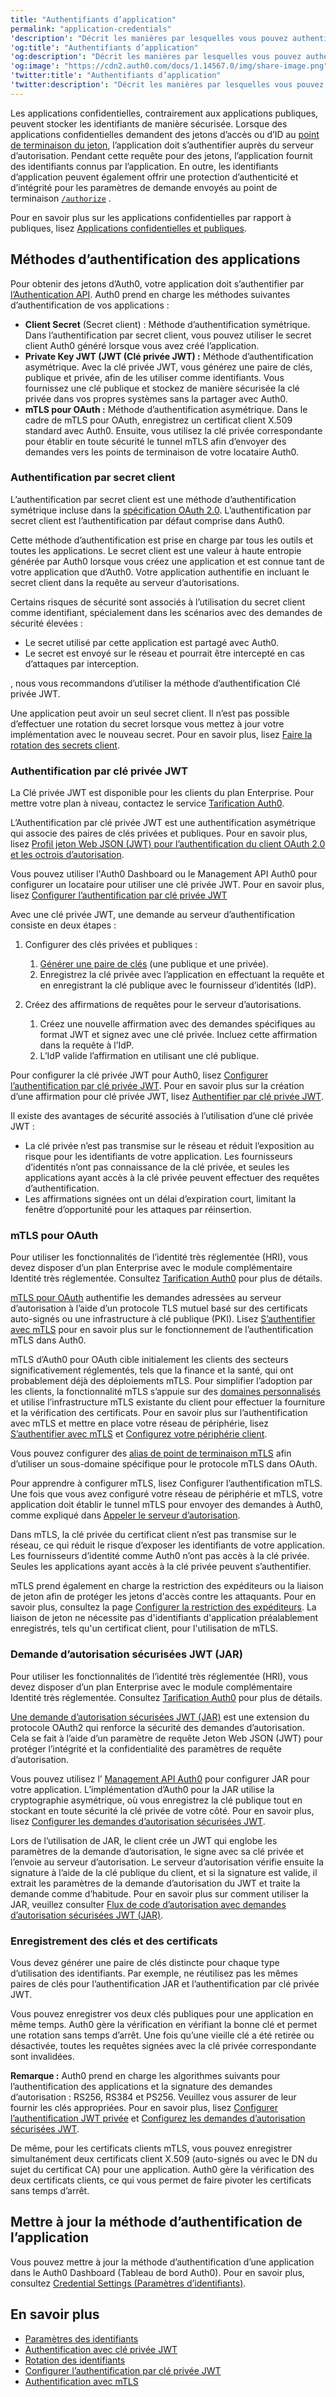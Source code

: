 ```yaml
---
title: "Authentifiants d’application"
permalink: "application-credentials"
'description': "Décrit les manières par lesquelles vous pouvez authentifier votre application avec les services Auth0."
'og:title': "Authentifiants d’application"
'og:description': "Décrit les manières par lesquelles vous pouvez authentifier votre application avec les services Auth0."
'og:image': "https://cdn2.auth0.com/docs/1.14567.0/img/share-image.png"
'twitter:title': "Authentifiants d’application"
'twitter:description': "Décrit les manières par lesquelles vous pouvez authentifier votre application avec les services Auth0."
---
```


Les applications confidentielles, contrairement aux applications publiques, peuvent stocker les identifiants de manière sécurisée. Lorsque des applications confidentielles demandent des jetons d’accès ou d’ID au [point de terminaison du jeton](https://auth0.com/docs/api/authentication#get-token), l’application doit s’authentifier auprès du serveur d’autorisation. Pendant cette requête pour des jetons, l’application fournit des identifiants connus par l’application. En outre, les identifiants d’application peuvent également offrir une protection d’authenticité et d’intégrité pour les paramètres de demande envoyés au point de terminaison [`/authorize`](https://auth0.com/docs/api/authentication#authorize-application) .

Pour en savoir plus sur les applications confidentielles par rapport à publiques, lisez [Applications confidentielles et publiques](/docs/fr-ca/get-started/applications/confidential-and-public-applications).

## Méthodes d’authentification des applications

Pour obtenir des jetons d’Auth0, votre application doit s’authentifier par [l’Authentication API](/docs/fr-ca/api/authentication). Auth0 prend en charge les méthodes suivantes d’authentification de vos applications :

* **<Tooltip href="/docs/fr-ca/glossary?term=client-secret" tip="Secret client
Secret utilisé par un client (application) pour s’authentifier auprès du serveur d’autorisation; il ne doit être connu que du client et du serveur d’autorisation et doit être suffisamment aléatoire pour ne pas être deviné." cta="Voir le glossaire">Client Secret</Tooltip>** (Secret client) : Méthode d’authentification symétrique. Dans l’authentification par secret client, vous pouvez utiliser le secret client Auth0 généré lorsque vous avez créé l’application.
* **Private Key <Tooltip href="/docs/fr-ca/glossary?term=json-web-token" tip="Jeton Web JSON (JWT)
Format standard de jeton d’ID (et souvent de jeton d’accès) utilisé pour représenter en toute sécurité des demandes entre deux parties." cta="Voir le glossaire">JWT</Tooltip> (JWT (Clé privée JWT) :** Méthode d’authentification asymétrique. Avec la clé privée JWT, vous générez une paire de clés, publique et privée, afin de les utiliser comme identifiants. Vous fournissez une clé publique et stockez de manière sécurisée la clé privée dans vos propres systèmes sans la partager avec Auth0.
* **mTLS pour <Tooltip href="/docs/fr-ca/glossary?term=oath2" tip="OAuth 2.0
Cadre d’applications d’autorisation qui définit les protocoles d’autorisation et les flux de production." cta="Voir le glossaire">OAuth</Tooltip> :** Méthode d’authentification asymétrique. Dans le cadre de mTLS pour OAuth, enregistrez un certificat client X.509 standard avec Auth0. Ensuite, vous utilisez la clé privée correspondante pour établir en toute sécurité le tunnel mTLS afin d’envoyer des demandes vers les points de terminaison de votre locataire Auth0.

### Authentification par secret client

L’authentification par secret client est une méthode d’authentification symétrique incluse dans la [spécification OAuth 2.0](https://www.rfc-editor.org/rfc/rfc6749#section-2.3). L’authentification par secret client est l’authentification par défaut comprise dans Auth0.

Cette méthode d’authentification est prise en charge par tous les outils et toutes les applications. Le secret client est une valeur à haute entropie générée par Auth0 lorsque vous créez une application et est connue tant de votre application que d’Auth0. Votre application authentifie en incluant le secret client dans la requête au serveur d’autorisations.

Certains risques de sécurité sont associés à l’utilisation du secret client comme identifiant, spécialement dans les scénarios avec des demandes de sécurité élevées :

* Le secret utilisé par cette application est partagé avec Auth0.
* Le secret est envoyé sur le réseau et pourrait être intercepté en cas d’attaques par interception.

<Warning>

, nous vous recommandons d’utiliser la méthode d’authentification Clé privée JWT.

</Warning>

Une application peut avoir un seul secret client. Il n’est pas possible d’effectuer une rotation du secret lorsque vous mettez à jour votre implémentation avec le nouveau secret. Pour en savoir plus, lisez [Faire la rotation des secrets client](/docs/fr-ca/get-started/applications/rotate-client-secret).

### Authentification par clé privée JWT

<Callout icon="file-lines" color="#0EA5E9" iconType="regular">

La Clé privée JWT est disponible pour les clients du plan Enterprise. Pour mettre votre plan à niveau, contactez le service [Tarification Auth0](https://auth0.com/pricing/).

</Callout>

L’Authentification par clé privée JWT est une authentification asymétrique qui associe des paires de clés privées et publiques. Pour en savoir plus, lisez [Profil jeton Web JSON (JWT) pour l’authentification du client OAuth 2.0 et les octrois d’autorisation](http://tools.ietf.org/html/draft-ietf-oauth-jwt-bearer).

Vous pouvez utiliser l'<Tooltip href="/docs/fr-ca/glossary?term=auth0-dashboard" tip="Auth0 Dashboard
Principal produit d’Auth0 pour configurer vos services." cta="Voir le glossaire">Auth0 Dashboard</Tooltip> ou le <Tooltip href="/docs/fr-ca/glossary?term=management-api" tip="Management API
Un produit permettant aux clients d’effectuer des tâches administratives." cta="Voir le glossaire">Management API</Tooltip> Auth0 pour configurer un locataire pour utiliser une clé privée JWT. Pour en savoir plus, lisez [Configurer l’authentification par clé privée JWT](/docs/fr-ca/get-started/applications/configure-private-key-jwt)

Avec une clé privée JWT, une demande au serveur d’authentification consiste en deux étapes :

1. Configurer des clés privées et publiques :

   1. [Générer une paire de clés](/docs/fr-ca/secure/application-credentials/generate-rsa-key-pair) (une publique et une privée).
   2. Enregistrez la clé privée avec l’application en effectuant la requête et en enregistrant la clé publique avec le fournisseur d’identités (IdP).
2. Créez des affirmations de requêtes pour le serveur d’autorisations.

   1. Créez une nouvelle affirmation avec des demandes spécifiques au format JWT et signez avec une clé privée. Incluez cette affirmation dans la requête à l’IdP.
   2. L’IdP valide l’affirmation en utilisant une clé publique.

Pour configurer la clé privée JWT pour Auth0, lisez [Configurer l’authentification par clé privée JWT](/docs/fr-ca/get-started/applications/configure-private-key-jwt). Pour en savoir plus sur la création d’une affirmation pour clé privée JWT, lisez [Authentifier par clé privée JWT](/docs/fr-ca/get-started/authentication-and-authorization-flow/authenticate-with-private-key-jwt).

Il existe des avantages de sécurité associés à l’utilisation d’une clé privée JWT :

* La clé privée n’est pas transmise sur le réseau et réduit l’exposition au risque pour les identifiants de votre application. Les fournisseurs d’identités n’ont pas connaissance de la clé privée, et seules les applications ayant accès à la clé privée peuvent effectuer des requêtes d’authentification.
* Les affirmations signées ont un délai d’expiration court, limitant la fenêtre d’opportunité pour les attaques par réinsertion.

### mTLS pour OAuth

<Callout icon="file-lines" color="#0EA5E9" iconType="regular">

Pour utiliser les fonctionnalités de l’identité très réglementée (HRI), vous devez disposer d’un plan Enterprise avec le module complémentaire Identité très réglementée. Consultez [Tarification Auth0](https://auth0.com/pricing/) pour plus de détails.

</Callout>

[mTLS pour OAuth](https://www.rfc-editor.org/rfc/rfc8705) authentifie les demandes adressées au serveur d’autorisation à l’aide d’un protocole TLS mutuel basé sur des certificats auto-signés ou une infrastructure à clé publique (PKI). Lisez [S’authentifier avec mTLS](/docs/fr-ca/get-started/authentication-and-authorization-flow/authenticate-with-mtls) pour en savoir plus sur le fonctionnement de l’authentification mTLS dans Auth0.

mTLS d’Auth0 pour OAuth cible initialement les clients des secteurs significativement réglementés, tels que la finance et la santé, qui ont probablement déjà des déploiements mTLS. Pour simplifier l’adoption par les clients, la fonctionnalité mTLS s’appuie sur des [domaines personnalisés](/docs/fr-ca/customize/custom-domains) et utilise l’infrastructure mTLS existante du client pour effectuer la fourniture et la vérification des certificats. Pour en savoir plus sur l’authentification avec mTLS et mettre en place votre réseau de périphérie, lisez [S’authentifier avec mTLS](/docs/fr-ca/get-started/authentication-and-authorization-flow/authenticate-with-mtls) et [Configurez votre périphérie client](/docs/fr-ca/get-started/applications/configure-mtls/set-up-the-customer-edge).

<Callout icon="file-lines" color="#0EA5E9" iconType="regular">

Vous pouvez configurer des [alias de point de terminaison mTLS](https://auth0.com/docs/get-started/applications/configure-mtls/configure-mtls-for-a-tenant#enable-mtls-endpoint-aliases) afin d’utiliser un sous-domaine spécifique pour le protocole mTLS dans OAuth.

</Callout>

Pour apprendre à configurer mTLS, lisez Configurer l’authentification mTLS. Une fois que vous avez configuré votre réseau de périphérie et mTLS, votre application doit établir le tunnel mTLS pour envoyer des demandes à Auth0, comme expliqué dans [Appeler le serveur d’autorisation](/docs/fr-ca/get-started/authentication-and-authorization-flow/authenticate-with-mtls#call-the-authorization-server).

Dans mTLS, la clé privée du certificat client n’est pas transmise sur le réseau, ce qui réduit le risque d’exposer les identifiants de votre application. Les fournisseurs d’identité comme Auth0 n’ont pas accès à la clé privée. Seules les applications ayant accès à la clé privée peuvent s’authentifier.

<Callout icon="file-lines" color="#0EA5E9" iconType="regular">

mTLS prend également en charge la restriction des expéditeurs ou la liaison de jeton afin de protéger les jetons d'accès contre les attaquants. Pour en savoir plus, consultez la page [Configurer la restriction des expéditeurs](/docs/fr-ca/secure/sender-constraining/configure-sender-constraining). La liaison de jeton ne nécessite pas d'identifiants d'application préalablement enregistrés, tels qu'un certificat client, pour l'utilisation de mTLS.

</Callout>

### Demande d’autorisation sécurisées JWT (JAR)

<Callout icon="file-lines" color="#0EA5E9" iconType="regular">

Pour utiliser les fonctionnalités de l’identité très réglementée (HRI), vous devez disposer d’un plan Enterprise avec le module complémentaire Identité très réglementée. Consultez [Tarification Auth0](https://auth0.com/pricing/) pour plus de détails.

</Callout>

[Une demande d’autorisation sécurisées JWT (JAR)](https://datatracker.ietf.org/doc/rfc9101/) est une extension du protocole OAuth2 qui renforce la sécurité des demandes d’autorisation. Cela se fait à l’aide d’un paramètre de requête Jeton Web JSON (JWT) pour protéger l’intégrité et la confidentialité des paramètres de requête d’autorisation.

Vous pouvez utilisez l’ [Management API Auth0](https://auth0.com/docs/api/management/v2) pour configurer JAR pour votre application. L’implémentation d’Auth0 pour la JAR utilise la cryptographie asymétrique, où vous enregistrez la clé publique tout en stockant en toute sécurité la clé privée de votre côté. Pour en savoir plus, lisez [Configurer les demandes d’autorisation sécurisées JWT](/docs/fr-ca/get-started/applications/configure-jar).

Lors de l’utilisation de JAR, le client crée un JWT qui englobe les paramètres de la demande d’autorisation, le signe avec sa clé privée et l’envoie au serveur d’autorisation. Le serveur d’autorisation vérifie ensuite la signature à l’aide de la clé publique du client, et si la signature est valide, il extrait les paramètres de la demande d’autorisation du JWT et traite la demande comme d’habitude. Pour en savoir plus sur comment utiliser la JAR, veuillez consulter [Flux de code d’autorisation avec demandes d’autorisation sécurisées JWT (JAR)](/docs/fr-ca/get-started/authentication-and-authorization-flow/authorization-code-flow/authorization-code-flow-with-jar).

### Enregistrement des clés et des certificats

<Warning>

Vous devez générer une paire de clés distincte pour chaque type d’utilisation des identifiants. Par exemple, ne réutilisez pas les mêmes paires de clés pour l’authentification JAR et l’authentification par clé privée JWT.

</Warning>

Vous pouvez enregistrer vos deux clés publiques pour une application en même temps. Auth0 gère la vérification en vérifiant la bonne clé et permet une rotation sans temps d’arrêt. Une fois qu’une vieille clé a été retirée ou désactivée, toutes les requêtes signées avec la clé privée correspondante sont invalidées.

**Remarque :** Auth0 prend en charge les algorithmes suivants pour l’authentification des applications et la signature des demandes d’autorisation : RS256, RS384 et PS256. Veuillez vous assurer de leur fournir les clés appropriées. Pour en savoir plus, lisez [Configurer l’authentification JWT privée](/docs/fr-ca/get-started/applications/configure-private-key-jwt) et [Configurez les demandes d’autorisation sécurisées JWT](/docs/fr-ca/get-started/authentication-and-authorization-flow/authorization-code-flow/authorization-code-flow-with-jar).

De même, pour les certificats clients mTLS, vous pouvez enregistrer simultanément deux certificats client X.509 (auto-signés ou avec le DN du sujet du certificat CA) pour une application. Auth0 gère la vérification des deux certificats clients, ce qui vous permet de faire pivoter les certificats sans temps d’arrêt.

## Mettre à jour la méthode d’authentification de l’application

Vous pouvez mettre à jour la méthode d’authentification d’une application dans le Auth0 Dashboard (Tableau de bord Auth0). Pour en savoir plus, consultez [Credential Settings (Paramètres d’identifiants)](/docs/fr-ca/get-started/applications/credentials).

## En savoir plus

* [Paramètres des identifiants](/docs/fr-ca/get-started/applications/credentials)
* [Authentification avec clé privée JWT](/docs/fr-ca/get-started/authentication-and-authorization-flow/authenticate-with-private-key-jwt)
* [Rotation des identifiants](/docs/fr-ca/get-started/applications/rotate-credentials)
* [Configurer l’authentification par clé privée JWT](/docs/fr-ca/get-started/applications/configure-private-key-jwt)
* [Authentification avec mTLS](/docs/fr-ca/get-started/authentication-and-authorization-flow/authenticate-with-mtls)